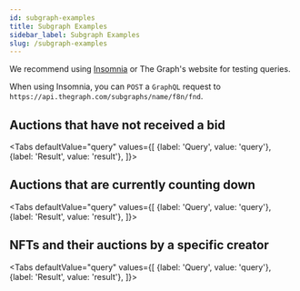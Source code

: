 ```yaml
---
id: subgraph-examples
title: Subgraph Examples
sidebar_label: Subgraph Examples
slug: /subgraph-examples
---
```



We recommend using [Insomnia](https://insomnia.rest/) or The Graph's website for testing queries.

When using Insomnia, you can `POST` a `GraphQL` request to `https://api.thegraph.com/subgraphs/name/f8n/fnd`.

## Auctions that have not received a bid


<Tabs
  defaultValue="query"
  values={[
    {label: 'Query', value: 'query'},
    {label: 'Result', value: 'result'},
  ]}>
  <TabItem value="query"><AuctionsWithNoBidQuery/></TabItem>
  <TabItem value="result"><AuctionsWithNoBidResult/></TabItem>
</Tabs>

## Auctions that are currently counting down


<Tabs
  defaultValue="query"
  values={[
    {label: 'Query', value: 'query'},
    {label: 'Result', value: 'result'},
  ]}>
  <TabItem value="query"><AuctionsCountingDownQuery/></TabItem>
  <TabItem value="result"><AuctionsCountingDownResult/></TabItem>
</Tabs>


## NFTs and their auctions by a specific creator


<Tabs
  defaultValue="query"
  values={[
    {label: 'Query', value: 'query'},
    {label: 'Result', value: 'result'},
  ]}>
  <TabItem value="query"><NFTsAndAuctionsCountingDownQuery/></TabItem>
  <TabItem value="result"><NFTsAndAuctionsCountingDownResult/></TabItem>
</Tabs>
